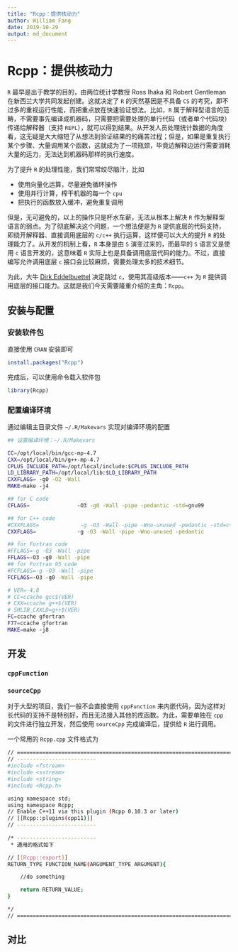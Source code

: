 ```yaml
---
title: "Rcpp：提供核动力"
author: William Fang
date: 2019-10-29
output: md_document
---
```


# Rcpp：提供核动力

`R` 最早是出于教学的目的，由两位统计学教授 Ross Ihaka 和 Robert Gentleman 在新西兰大学共同发起创建。这就决定了 `R` 的天然基因是不具备 `CS` 的考究，即不过多的重视运行性能，而把重点放在快速验证想法。比如，`R` 属于解释型语言的范畴，不需要事先编译成机器码，只需要把需要处理的单行代码（或者单个代码块）传递给解释器（支持 `REPL`），就可以得到结果。从开发人员处理统计数据的角度看，这无疑是大大缩短了从想法到验证结果的的痛苦过程；但是，如果是重复执行某个步骤、大量调用某个函数，这就成为了一项瓶颈，毕竟边解释边运行需要消耗大量的运力，无法达到机器码那样的执行速度。

为了提升 `R` 的处理性能，我们常常绞尽脑汁，比如

-  使用向量化运算，尽量避免循环操作
- 使用并行计算，榨干机器的每一个 `cpu`
- 把执行的函数放入缓冲，避免重复调用

但是，无可避免的，以上的操作只是杯水车薪，无法从根本上解决 `R` 作为解释型语言的弱点。为了彻底解决这个问题，一个想法便是为 `R` 提供底层的代码支持，即绕开解释器、直接调用底层的 `c/c++` 执行运算，这样便可以大大的提升 `R` 的处理能力了。从开发的机制上看，`R` 本身是由 `S` 演变过来的，而最早的 `S` 语言又是使用 `c` 语言开发的，这意味着 `R` 实际上也是具备调用底层代码的能力。不过，直接编写允许调用底层 `c` 接口会比较麻烦，需要处理太多的技术细节。

为此，大牛 [Dirk Eddelbuettel](http://dirk.eddelbuettel.com/) 决定跳过 `c`，使用其高级版本——`c++` 为 `R` 提供调用底层的接口能力。这就是我们今天需要隆重介绍的主角：`Rcpp`。

<!--  -->
## 安装与配置

### 安装软件包

直接使用 `CRAN` 安装即可

```r
install.packages("Rcpp")
```

完成后，可以使用命令载入软件包

```r
library(Rcpp)
```

### 配置编译环境

通过编辑主目录文件 `~/.R/Makevars` 实现对编译环境的配置

```bash
## 设置编译环境：~/.R/Makevars

CC=/opt/local/bin/gcc-mp-4.7
CXX=/opt/local/bin/g++-mp-4.7
CPLUS_INCLUDE_PATH=/opt/local/include:$CPLUS_INCLUDE_PATH
LD_LIBRARY_PATH=/opt/local/lib:$LD_LIBRARY_PATH
CXXFLAGS= -g0 -O2 -Wall
MAKE=make -j4 

## for C code
CFLAGS=               -O3 -g0 -Wall -pipe -pedantic -std=gnu99 

## for C++ code
#CXXFLAGS=             -g -O3 -Wall -pipe -Wno-unused -pedantic -std=c++11
CXXFLAGS=             -g -O3 -Wall -pipe -Wno-unused -pedantic 

## for Fortran code
#FFLAGS=-g -O3 -Wall -pipe
FFLAGS=-O3 -g0 -Wall -pipe
## for Fortran 95 code
#FCFLAGS=-g -O3 -Wall -pipe
FCFLAGS=-O3 -g0 -Wall -pipe

# VER=-4.8
# CC=ccache gcc$(VER)
# CXX=ccache g++$(VER)
# SHLIB_CXXLD=g++$(VER)
FC=ccache gfortran
F77=ccache gfortran
MAKE=make -j8
```


## 开发

### `cppFunction`

### `sourceCpp`

对于大型的项目，我们一般不会直接使用 `cppFunction` 来内嵌代码，因为这样对长代码的支持不是特别好，而且无法接入其他的库函数。为此，需要单独在 `cpp` 的文件进行独立开发，然后使用 `sourceCpp` 完成编译后，提供给 `R` 进行调用。

一个常用的 `Rcpp.cpp` 文件格式为

```bash
// =============================================================================
// -------------------------
#include <fstream>
#include <sstream>
#include <string>
#include <Rcpp.h>

using namespace std;
using namespace Rcpp;
// Enable C++11 via this plugin (Rcpp 0.10.3 or later)
// [[Rcpp::plugins(cpp11)]]
// -------------------------
 
/* -------------------------
 * 通用的格式如下

// [[Rcpp::export]]
RETURN_TYPE FUNCTION_NAME(ARGUMENT_TYPE ARGUMENT){

    //do something

    return RETURN_VALUE;
}

*/
// =============================================================================
```

## 对比

